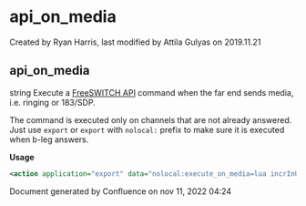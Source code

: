 
# api_on_media 

 Created by  Ryan Harris, last modified by  Attila Gulyas on 2019.11.21

## api_on_media

string Execute a [FreeSWITCH API](../FreeSWITCH-Explained/Introduction/FreeSWITCH-API_30867723.mdx#-freeswitch--freeswitch-api-) command when the far end sends media, i.e. ringing or 183/SDP.

  
The command is executed only on channels that are not already answered. Just use `export` or `export` with `nolocal:` prefix to make sure it is executed when b-leg answers.

**Usage**

```xml
<action application="export" data="nolocal:execute_on_media=lua incrInUse.lua ${uuid}"/>
```

Document generated by Confluence on nov 11, 2022 04:24
